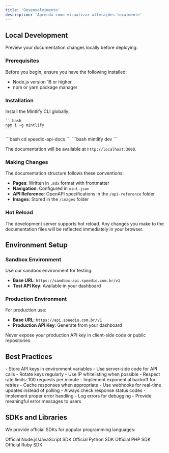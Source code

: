 ```yaml
---
title: 'Desenvolvimento'
description: 'Aprenda como visualizar alterações localmente'
---
```


## Local Development

Preview your documentation changes locally before deploying.

### Prerequisites

Before you begin, ensure you have the following installed:

- Node.js version 18 or higher
- npm or yarn package manager

### Installation

<Steps>
  <Step title="Install Mintlify CLI">
    Install the Mintlify CLI globally:

    ```bash
    npm i -g mintlify
    ```
  </Step>
  <Step title="Navigate to your docs folder">
    ```bash
    cd speedio-api-docs
    ```
  </Step>
  <Step title="Run the development server">
    ```bash
    mintlify dev
    ```
  </Step>
</Steps>

The documentation will be available at `http://localhost:3000`.

### Making Changes

The documentation structure follows these conventions:

- **Pages**: Written in `.mdx` format with frontmatter
- **Navigation**: Configured in `mint.json`
- **API Reference**: OpenAPI specifications in the `/api-reference` folder
- **Images**: Stored in the `/images` folder

### Hot Reload

The development server supports hot reload. Any changes you make to the documentation files will be reflected immediately in your browser.

## Environment Setup

### Sandbox Environment

Use our sandbox environment for testing:

- **Base URL**: `https://sandbox-api.speedio.com.br/v1`
- **Test API Key**: Available in your dashboard

### Production Environment

For production use:

- **Base URL**: `https://api.speedio.com.br/v1`
- **Production API Key**: Generate from your dashboard

<Warning>
  Never expose your production API key in client-side code or public repositories.
</Warning>

## Best Practices

<AccordionGroup>
  <Accordion title="API Key Security">
    - Store API keys in environment variables
    - Use server-side code for API calls
    - Rotate keys regularly
    - Use IP whitelisting when possible
  </Accordion>

  <Accordion title="Rate Limiting">
    - Respect rate limits: 100 requests per minute
    - Implement exponential backoff for retries
    - Cache responses when appropriate
    - Use webhooks for real-time updates instead of polling
  </Accordion>

  <Accordion title="Error Handling">
    - Always check response status codes
    - Implement proper error handling
    - Log errors for debugging
    - Provide meaningful error messages to users
  </Accordion>
</AccordionGroup>

## SDKs and Libraries

We provide official SDKs for popular programming languages:

<CardGroup cols={2}>
  <Card
    title="Node.js SDK"
    icon="node-js"
    href="https://github.com/speedio/node-sdk"
  >
    Official Node.js/JavaScript SDK
  </Card>
  <Card
    title="Python SDK"
    icon="python"
    href="https://github.com/speedio/python-sdk"
  >
    Official Python SDK
  </Card>
  <Card
    title="PHP SDK"
    icon="php"
    href="https://github.com/speedio/php-sdk"
  >
    Official PHP SDK
  </Card>
  <Card
    title="Ruby SDK"
    icon="gem"
    href="https://github.com/speedio/ruby-sdk"
  >
    Official Ruby SDK
  </Card>
</CardGroup>